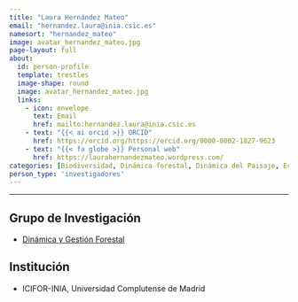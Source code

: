 ```yaml
---
title: "Laura Hernández Mateo"
email: "hernandez.laura@inia.csic.es"  
namesort: "hernandez_mateo"
image: avatar_hernandez_mateo.jpg
page-layout: full
about: 
  id: person-profile
  template: trestles
  image-shape: round
  image: avatar_hernandez_mateo.jpg
  links:
    - icon: envelope
      text: Email
      href: mailto:hernandez.laura@inia.csic.es
    - text: "{{< ai orcid >}} ORCID"
      href: https://orcid.org/https://orcid.org/0000-0002-1827-9623
    - text: "{{< fa globe >}} Personal web"
      href: https://laurahernandezmateo.wordpress.com/
categories: [Biodiversidad, Dinámica forestal, Dinámica del Paisaje, Ecología forestal, Monitorización]
person_type: 'investigadores'
---
```

 
<hr>

:::{#person-profile}

## Grupo de Investigación
- [Dinámica y Gestión Forestal](https://www.inia.es/unidades/Institutos%20y%20Centros/ICIFOR/Pages/Home.aspx)

## Institución
- ICIFOR-INIA, Universidad Complutense de Madrid


:::
